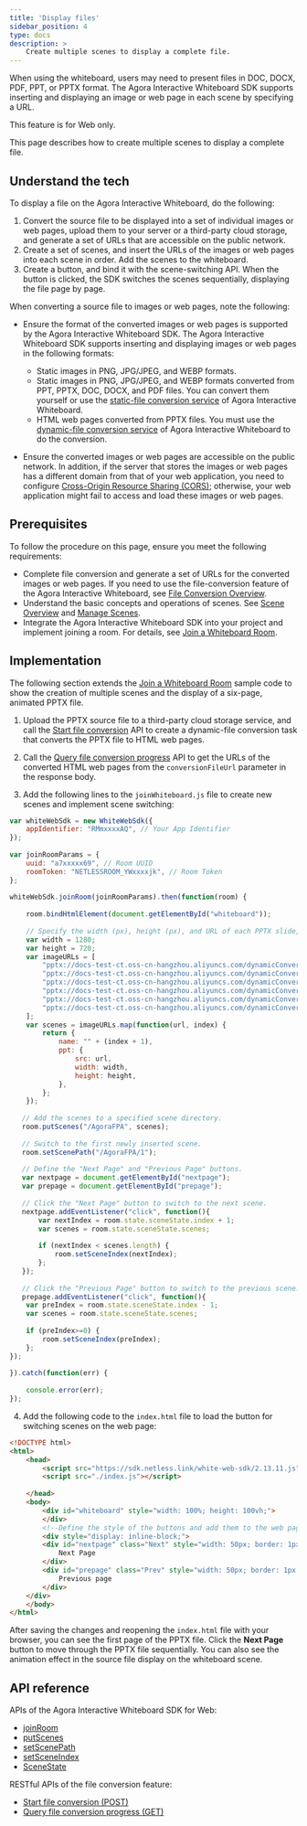 ```yaml
---
title: 'Display files'
sidebar_position: 4
type: docs
description: >
    Create multiple scenes to display a complete file.
---
```


When using the whiteboard, users may need to present files in DOC, DOCX, PDF, PPT, or PPTX format. The Agora Interactive Whiteboard SDK supports inserting and displaying an image or web page in each scene by specifying a URL.

<PlatformWrapper notAllowed="web">
This feature is for Web only.
</PlatformWrapper>
<PlatformWrapper platform="web">

This page describes how to create multiple scenes to display a complete file.

## Understand the tech

To display a file on the Agora Interactive Whiteboard, do the following:

1. Convert the source file to be displayed into a set of individual images or web pages, upload them to your server or a third-party cloud storage, and generate a set of URLs that are accessible on the public network. 
2. Create a set of scenes, and insert the URLs of the images or web pages into each scene in order. Add the scenes to the whiteboard.
3. Create a button, and bind it with the scene-switching API. When the button is clicked, the SDK switches the scenes sequentially, displaying the file page by page.

When converting a source file to images or web pages, note the following:

- Ensure the format of the converted images or web pages is supported by the Agora Interactive Whiteboard SDK.
  The Agora Interactive Whiteboard SDK supports inserting and displaying images or web pages in the following formats:

  - Static images in PNG, JPG/JPEG, and WEBP formats.
  - Static images in PNG, JPG/JPEG, and WEBP formats converted from PPT, PPTX, DOC, DOCX, and PDF files. You can convert them yourself or use the [static-file conversion service](../reference/whiteboard-api/file-conversion#static-file-conversion) of Agora Interactive Whiteboard.
  - HTML web pages converted from PPTX files. You must use the [dynamic-file conversion service](../reference/whiteboard-api/file-conversion#dynamic-file-conversion) of Agora Interactive Whiteboard to do the conversion.

- Ensure the converted images or web pages are accessible on the public network.
  In addition, if the server that stores the images or web pages has a different domain from that of your web application, you need to configure [Cross-Origin Resource Sharing (CORS)](https://developer.mozilla.org/en-US/docs/Web/HTTP/CORS); otherwise, your web application might fail to access and load these images or web pages.

## Prerequisites

To follow the procedure on this page, ensure you meet the following requirements:

- Complete file conversion and generate a set of URLs for the converted images or web pages. If you need to use the file-conversion feature of the Agora Interactive Whiteboard, see [File Conversion Overview](../reference/whiteboard-api/file-conversion).
- Understand the basic concepts and operations of scenes. See [Scene Overview](/en/whiteboard/scene_overview?platform=Web&versionId=32fa0c50-1b59-11ec-8e65-856920855d60) and [Manage Scenes](/en/whiteboard/manage_scenes?platform=Web&versionId=2bed1400-1b6f-11ec-8e65-856920855d60). 
- Integrate the Agora Interactive Whiteboard SDK into your project and implement joining a room. For details, see [Join a Whiteboard Room](../get-started/get-started-sdk).

## Implementation

The following section extends the [Join a Whiteboard Room](../get-started/get-started-sdk) sample code to show the creation of multiple scenes and the display of a six-page, animated PPTX file.

1. Upload the PPTX source file to a third-party cloud storage service, and call the [Start file conversion](https://docs.agora.io../reference/whiteboard-api/file-conversion#start-file-conversion-post) API to create a dynamic-file conversion task that converts the PPTX file to HTML web pages.

2. Call the [Query file conversion progress](https://docs.agora.io../reference/whiteboard-api/file-conversion#query-file-conversion-progress-get) API to get the URLs of the converted HTML web pages from the `conversionFileUrl` parameter in the response body.

3. Add the following lines to the `joinWhiteboard.js` file to create new scenes and implement scene switching:

```javascript
var whiteWebSdk = new WhiteWebSdk({
    appIdentifier: "RMmxxxxAQ", // Your App Identifier
});
 
var joinRoomParams = {
    uuid: "a7xxxxx69", // Room UUID
    roomToken: "NETLESSROOM_YWxxxxjk", // Room Token
};
 
whiteWebSdk.joinRoom(joinRoomParams).then(function(room) {
 
    room.bindHtmlElement(document.getElementById("whiteboard"));
 
    // Specify the width (px), height (px), and URL of each PPTX slide, and create a new set of scenes.
    var width = 1280;
    var height = 720;
    var imageURLs = [
        "pptx://docs-test-ct.oss-cn-hangzhou.aliyuncs.com/dynamicConvert/016xxx82/19.slide",
        "pptx://docs-test-ct.oss-cn-hangzhou.aliyuncs.com/dynamicConvert/016xxx82/20.slide",
        "pptx://docs-test-ct.oss-cn-hangzhou.aliyuncs.com/dynamicConvert/016xxx82/21.slide",
        "pptx://docs-test-ct.oss-cn-hangzhou.aliyuncs.com/dynamicConvert/016xxx82/22.slide",
        "pptx://docs-test-ct.oss-cn-hangzhou.aliyuncs.com/dynamicConvert/016xxx82/23.slide",
        "pptx://docs-test-ct.oss-cn-hangzhou.aliyuncs.com/dynamicConvert/016xxx82/24.slide",
    ];
    var scenes = imageURLs.map(function(url, index) {
        return {
            name: "" + (index + 1),
            ppt: {
                src: url,
                width: width,
                height: height,
            },
        };
    });
 
   // Add the scenes to a specified scene directory.
   room.putScenes("/AgoraFPA", scenes);
 
   // Switch to the first newly inserted scene.
   room.setScenePath("/AgoraFPA/1");
 
   // Define the "Next Page" and "Previous Page" buttons.
   var nextpage = document.getElementById("nextpage");
   var prepage = document.getElementById("prepage");
 
   // Click the "Next Page" button to switch to the next scene.
   nextpage.addEventListener("click", function(){
       var nextIndex = room.state.sceneState.index + 1;
       var scenes = room.state.sceneState.scenes;
 
       if (nextIndex < scenes.length) {
           room.setSceneIndex(nextIndex);
       };
   });
 
   // Click the "Previous Page" button to switch to the previous scene.
   prepage.addEventListener("click", function(){
    var preIndex = room.state.sceneState.index - 1;
    var scenes = room.state.sceneState.scenes;
 
    if (preIndex>=0) {
        room.setSceneIndex(preIndex);
    };
});
 
}).catch(function(err) {
 
    console.error(err);
});
```

4. Add the following code to the `index.html` file to load the button for switching scenes on the web page:

```html
<!DOCTYPE html>
<html>
    <head>
        <script src="https://sdk.netless.link/white-web-sdk/2.13.11.js"></script>
        <script src="./index.js"></script>
  
    </head>
    <body>
        <div id="whiteboard" style="width: 100%; height: 100vh;">
        </div>
        <!--Define the style of the buttons and add them to the web page-->
        <div style="display: inline-block;">
        <div id="nextpage" class="Next" style="width: 50px; border: 1px solid lightskyblue;display: inline-block;position: fixed; bottom: 400px;">
            Next Page
        </div>
        <div id="prepage" class="Prev" style="width: 50px; border: 1px solid lightskyblue;display: inline-block;position: fixed; bottom: 430px;">
            Previous page
        </div>
    </div>
    </body>
</html>
```

After saving the changes and reopening the `index.html` file with your browser, you can see the first page of the PPTX file. Click the **Next Page** button to move through the PPTX file sequentially. You can also see the animation effect in the source file display on the whiteboard scene.

## API reference

APIs of the Agora Interactive Whiteboard SDK for Web:

- [joinRoom](https://docs.agora.io/en/whiteboard/API%20Reference/whiteboard_web/classes/whitewebsdk.html#joinroom)
- [putScenes](../reference/whiteboard-api/room-managementl#putscenes)
- [setScenePath](../reference/whiteboard-api/room-managementl#setscenepath)
- [setSceneIndex](../reference/whiteboard-api/room-managementl#setsceneindex)
- [SceneState](https://docs.agora.io/en/whiteboard/API%20Reference/whiteboard_web/globals.html#scenestate)

RESTful APIs of the file conversion feature:

- [Start file conversion (POST)](https://docs.agora.io../reference/whiteboard-api/file-conversion#start-file-conversion-post)
- [Query file conversion progress (GET)](https://docs.agora.io../reference/whiteboard-api/file-conversion#query-file-conversion-progress-get)

</PlatformWrapper>